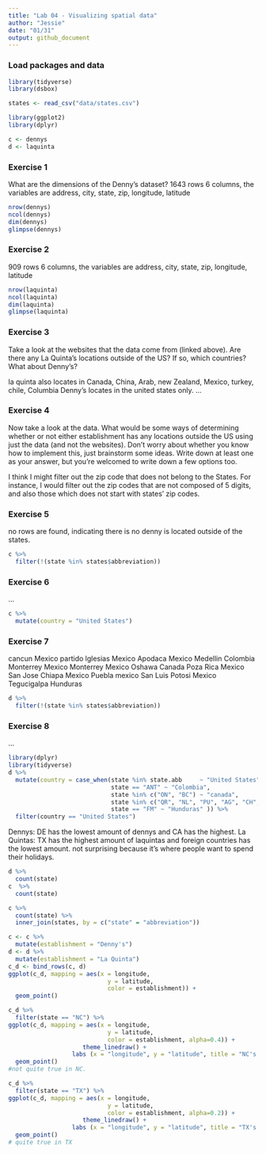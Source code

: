 ```yaml
---
title: "Lab 04 - Visualizing spatial data"
author: "Jessie"
date: "01/31"
output: github_document
---
```


### Load packages and data

```r

library(tidyverse) 
library(dsbox) 
```

```r
states <- read_csv("data/states.csv")

library(ggplot2)
library(dplyr)

c <- dennys
d <- laquinta

```

### Exercise 1
What are the dimensions of the Denny’s dataset? 1643 rows 6 columns, the variables are address, city, state, zip, longitude, latitude
```r
nrow(dennys)
ncol(dennys)
dim(dennys)
glimpse(dennys)
```

### Exercise 2
909 rows 6 columns, the variables are address, city, state, zip, longitude, latitude

```r
nrow(laquinta)
ncol(laquinta)
dim(laquinta)
glimpse(laquinta)
```

### Exercise 3
Take a look at the websites that the data come from (linked above). Are there any La Quinta’s locations outside of the US? If so, which countries? What about Denny’s?

la quinta also locates in Canada, China, Arab, new Zealand, Mexico, turkey, chile, Columbia 
Denny's locates in the united states only.
...

### Exercise 4

Now take a look at the data. What would be some ways of determining whether or not either establishment has any locations outside the US using just the data (and not the websites). Don’t worry about whether you know how to implement this, just brainstorm some ideas. Write down at least one as your answer, but you’re welcomed to write down a few options too.

I think I might filter out the zip code that does not belong to the States. For instance, I would filter out the zip codes that are not composed of 5 digits, and also those which does not start with states' zip codes.

### Exercise 5

no rows are found, indicating there is no denny is located outside of the states.

```r
c %>%
  filter(!(state %in% states$abbreviation))
```

### Exercise 6

...
```r
c %>%
  mutate(country = "United States")
```

 
### Exercise 7

cancun Mexico
partido lglesias Mexico
Apodaca Mexico
Medellin Colombia 
Monterrey Mexico
Monterrey Mexico
Oshawa Canada
Poza Rica Mexico
San Jose Chiapa Mexico
Puebla mexico
San Luis Potosi Mexico
Tegucigalpa Hunduras

```r
d %>%
  filter(!(state %in% states$abbreviation))
```
### Exercise 8

...
```r
library(dplyr)
library(tidyverse)
d %>%
  mutate(country = case_when(state %in% state.abb     ~ "United States",
                             state == "ANT" ~ "Colombia",
                             state %in% c("ON", "BC") ~ "canada",
                             state %in% c("QR", "NL", "PU", "AG", "CH", "FM") ~"Mexico",
                             state == "FM" ~ "Hunduras" )) %>%
  filter(country == "United States")
```
Dennys: DE has the lowest amount of dennys and CA has the highest.
La Quintas: TX has the highest amount of laquintas and foreign countries has the lowest amount. not surprising because it's where people want to spend their holidays.
```r
d %>%
  count(state)
c  %>%
  count(state)

c %>%
  count(state) %>%
  inner_join(states, by = c("state" = "abbreviation"))
```


```r
c <- c %>%
  mutate(establishment = "Denny's")
d <- d %>%
  mutate(establishment = "La Quinta")
c_d <- bind_rows(c, d)
ggplot(c_d, mapping = aes(x = longitude,
                            y = latitude,
                            color = establishment)) +
  geom_point()
```
```r
c_d %>%
  filter(state == "NC") %>%
ggplot(c_d, mapping = aes(x = longitude,
                            y = latitude,
                            color = establishment, alpha=0.4)) +
                     theme_linedraw() +
                  labs (x = "longitude", y = "latitude", title = "NC's dennys and laquinta", fill = "establishment") + 
  geom_point()
#not quite true in NC.
```
```r
c_d %>%
  filter(state == "TX") %>%
ggplot(c_d, mapping = aes(x = longitude,
                            y = latitude,
                            color = establishment, alpha=0.2)) +
                     theme_linedraw() +
                  labs (x = "longitude", y = "latitude", title = "TX's dennys and laquinta", fill = "establishment") + 
  geom_point()
# quite true in TX 
```








